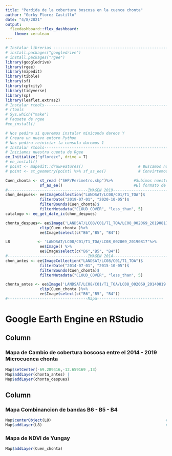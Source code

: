 ---
title: "Perdida de la cobertura boscosa en la cuenca chonta"
author: "Gorky Florez Castillo"
date: "4/8/2021"
output: 
  flexdashboard::flex_dashboard:
    theme: cerulean
---
```{r setup, include=FALSE}
# Instalar librerias ------------------------------------------------------------
# install.packages("googledrive")
# install.packages("rgee")
library(googledrive)
library(rgee)
library(mapedit)
library(tibble)
library(sf)
library(cptcity)
library(tidyverse)
library(sp)
library(leaflet.extras2)
# Instalar rtools---------------------------------------------------------
# rtools
# Sys.which("make")
# Paquete de rgee
#ee_install()

# Nos pedira si queremos instalar miniconda dareos Y
# Creara un nuevo entorn Python
# Nos pedira reiniciar la consola daremos 1
# Instalar rtools---------------------------------------------------------
# Iniciamos nuestra cuenta de Rgee
ee_Initialize("gflorezc", drive = T)
# ee_install()
# point <- mapedit::drawFeatures()                        # Buscamos nuestro punto de referencia
# point <- st_geometry(point) %>% sf_as_ee()              # Convirtemos el objeto a shp en ee

Cuen_chonta <- st_read ("SHP/Perimetro.shp")%>%         #Subimos nuestro capa de shp de chonta
               sf_as_ee()                               #El formato de ee al shp
#-----------------------------------IMAGEN 2019-----------------------------
chon_despues<- ee$ImageCollection("LANDSAT/LC08/C01/T1_TOA")$             #Seleccionamos el satelite
               filterDate("2019-07-01", "2020-10-05")$                    # Colocamos la  fecha
               filterBounds(Cuen_chonta)$                    
               filterMetadata("CLOUD_COVER", "less_than", 5)              # Porcentaje de nuves
catalogo <- ee_get_date_ic(chon_despues)                                  # Catalogo de imagenes 

chonta_despues<- ee$Image('LANDSAT/LC08/C01/T1_TOA/LC08_002069_20190817')$# colocamos las imagen 
               clip(Cuen_chonta )%>%                                      # Cortamos la imagen con el area
               ee$Image$select(c("B6","B5", "B4"))                        # Combinacion de bandas 

L8            <- 'LANDSAT/LC08/C01/T1_TOA/LC08_002069_20190817'%>%             # Cargamos la imagen a descargar 
               ee$Image() %>%                                             # La naturaleza
               ee$Image$select(c("B6","B5", "B4"))                        # Realizamos una conbinacion de bandas
#-----------------------------------IMAGEN 2014-----------------------------
chon_antes <- ee$ImageCollection("LANDSAT/LC08/C01/T1_TOA")$              #Seleccionamos el satelite
               filterDate("2014-07-01", "2015-10-05")$                    # Colocamos la  fecha
               filterBounds(Cuen_chonta)$
               filterMetadata("CLOUD_COVER", "less_than", 5)              # Porcentaje de nuves

chonta_antes <- ee$Image('LANDSAT/LC08/C01/T1_TOA/LC08_002069_20140819')$# colocamos las imagen 
               clip(Cuen_chonta )%>%                                     # Cortamos la imagen con el area
               ee$Image$select(c("B6","B5", "B4"))                       # Combinacion de bandas 
#-----------------------------------Mapa-----------------------------
```
Google Earth Engine en RStudio
===================================== 

Column {data-width=550}
-----------------------------------------------------------------------

### Mapa de Cambio de cobertura boscosa entre el  2014 - 2019 Microcuenca chonta
```{r map}
Map$setCenter(-69.289416,-12.659169 ,13) 
Map$addLayer(chonta_antes) |
Map$addLayer(chonta_despues)
```
Column {data-width=450}
-----------------------------------------------------------------------

### Mapa Combinancion de bandas B6 - B5 - B4
```{r map1}
Map$centerObject(L8)                                                  # Centramos el mapa para vizualizacion
Map$addLayer(L8)                                                      # Llamamos el objeto 
```

### Mapa de NDVI de Yungay
```{r map2}
Map$addLayer(Cuen_chonta) 
```




